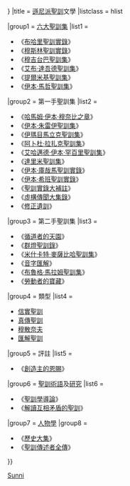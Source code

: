 {{Navbox
|name = 遜尼派聖訓文學
|state = {{{state|{{{1|}}}}}}
|title = [[遜尼派]][[聖訓]]文學
|listclass = hlist

|group1 = [[六大聖訓集]]
|list1 =
* 《[[布哈里聖訓實錄]]》
* 《[[穆斯林聖訓實錄]]》
* 《[[穆吉台巴聖訓集]]》
* 《[[艾布·達吾德聖訓集]]》
* 《[[提爾米基聖訓集]]》
* 《[[伊本·馬哲聖訓集]]》

|group2 = 第一手聖訓集
|list2 =
* 《[[哈馬姆·伊本·穆奈比之章]]》
* 《[[伊本·朱雷伊聖訓集]]》
* 《[[伊瑪目馬立克聖訓集]]》
* 《[[阿卜杜·拉扎克聖訓集]]》
* 《[[艾哈邁德·伊本·罕百里聖訓集]]》
* 《[[達里米聖訓集]]》
* 《[[伊本·庫哉馬|伊本·庫哉馬聖訓實錄]]》
* 《[[伊本·希班聖訓實錄]]》
* 《[[聖訓實錄大補註]]》
* 《[[虛構傳聞大集錄]]》
* 《[[修正遺訓]]》

|group3 = 第二手聖訓集
|list3 =
* 《[[循道者的天園]]》
* 《[[群燈聖訓錄]]》
* 《[[米什卡特·麥薩比哈聖訓集]]》
* 《[[音字匯解]]》
* 《[[布魯格·馬拉姆聖訓集]]》
* 《[[勞動者的寶藏]]》

|group4 = 類型
|list4 =
* [[聖訓術語|信實聖訓]]
* [[聖訓術語|真傳聖訓]]
* [[穆散奈夫]]
* [[音字匯解|匯解聖訓]]

|group5 = 評註
|list5 =
* 《[[創造主的恩賜]]》

|group6 = [[聖訓術語]]及[[聖訓學|研究]]
|list6 =
* 《[[聖訓學導論]]》
* 《[[解讀互相矛盾的聖訓]]》

|group7 = [[人物學]]
|group8 =
* 《[[歷史大集]]》
* 《[[聖訓傳述者全傳]]》

}}<noinclude>
<br/>{{collapsible option |statename=optional}}

[[Category:聖訓模板|Sunni]]
</noinclude>